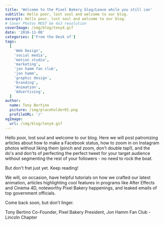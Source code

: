```yaml
---
title: 'Welcome to the Pixel Bakery blog/Leave while you still can'
subtitle: Hello poor, lost soul and welcome to our blog.
excerpt: Hello poor, lost soul and welcome to our blog.
# Cover Photos MUST be 4x3 resolution
coverImage: /img/blog/tony4.gif
date: '2016-11-08'
categories: ['From the Desk of']
tags:
  [
    'Web Design',
    'social media',
    'motion studio',
    'marketing',
    'jon hamm fan club',
    'jon hamm',
    'graphic design',
    'branding',
    'Animation',
    'Advertising',
  ]
author:
  name: Tony Bertino
  picture: /img/placeholder01.png
  profileURL: '/'
ogImage:
  url: /img/blog/tony4.gif
---
```


Hello poor, lost soul and welcome to our blog. Here we will post patronizing articles about how to make a Facebook status, how to zoom in on Instagram photos without liking them (pinch and zoom, don't double tap!), and the do's and don'ts of perfecting the perfect tweet for your target audience without segmenting the rest of your followers - no need to rock the boat.

But don't fret just yet. Keep reading!

We will, on occasion, have helpful tutorials on how we crafted our latest animation, articles highlighting cool features in programs like After Effects and Cinema 4D, noteworthy Pixel Bakery happenings, and leaked emails of top government officials.

Come back soon, but don't linger.

Tony Bertino
Co-Founder, Pixel Bakery
President, Jon Hamm Fan Club - Lincoln Chapter

